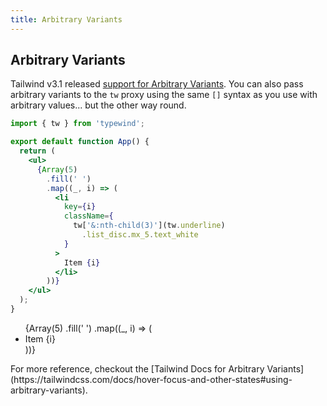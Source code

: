 ```yaml
---
title: Arbitrary Variants
---
```



## Arbitrary Variants

Tailwind v3.1 released [support for Arbitrary Variants](https://tailwindcss.com/docs/hover-focus-and-other-states#using-arbitrary-variants).
You can also pass arbitrary variants to the `tw` proxy using the same `[]` syntax as you use with arbitrary values... but the other way round.

```jsx /text_['20px']/
import { tw } from 'typewind';

export default function App() {
  return (
    <ul>
      {Array(5)
        .fill(' ')
        .map((_, i) => (
          <li
            key={i}
            className={
              tw['&:nth-child(3)'](tw.underline)
                .list_disc.mx_5.text_white
            }
          >
            Item {i}
          </li>
        ))}
    </ul>
  );
}
```

<CodeOutput>
  <ul>
    {Array(5)
      .fill(' ')
      .map((_, i) => (
        <li
          key={i}
          className="[&:nth-child(3)]:underline list-disc mx-5 text-white"
        >
          Item {i}
        </li>
      ))}
  </ul>
</CodeOutput>

<Callout type="info">
  For more reference, checkout the [Tailwind Docs for Arbitrary
  Variants](https://tailwindcss.com/docs/hover-focus-and-other-states#using-arbitrary-variants).
</Callout>
